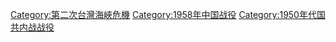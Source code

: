 [[Category:第二次台灣海峽危機|Category:第二次台灣海峽危機]]
[[Category:1958年中国战役|Category:1958年中国战役]]
[[Category:1950年代国共内战战役|Category:1950年代国共内战战役]]